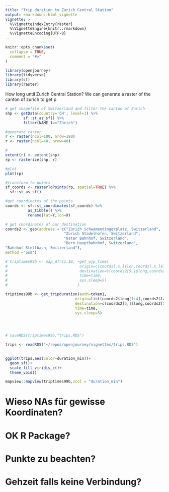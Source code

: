 ```yaml
---
title: "Trip duration to Zurich Central Station"
output: rmarkdown::html_vignette
vignette: >
  %\VignetteIndexEntry{raster}
  %\VignetteEngine{knitr::rmarkdown}
  %\VignetteEncoding{UTF-8}
---
```


```r
knitr::opts_chunk$set(
  collapse = TRUE,
  comment = "#>"
)
```

```r
library(openjourney)
library(tidyverse)
library(sf)
library(raster)
```

How long until Zurich Central Station? We can generate a raster of the canton of zurich to get p

```r
# get shapefile of Switzerland and filter the canton of Zurich
shp <- getData(country='CH', level=1) %>%
        sf::st_as_sf() %>%
        filter(NAME_1=="Zürich")

#generate raster
r <- raster(ncol=180, nrow=180)
r <- raster(ncol=40, nrow=40)

# 
extent(r) <- extent(shp)
rp <- rasterize(shp, r)

#plot
plot(rp)

#transform to points
sf_coords <- rasterToPoints(rp, spatial=TRUE) %>% 
  sf::st_as_sf()

#get coordinates of the points
coords <- sf::st_coordinates(sf_coords) %>%
          as_tibble() %>%
          rename(lat=Y,lon=X)

# get coordinates of our destination
coords2 <- geo(address = c("Zürich Schwamendingerplatz, Switzerland",
                          "Zürich Stadelhofen, Switzerland",
                          "Uster Bahnhof, Switzerland",
                          "Bern Hauptbahnhof, Switzerland",
"Bahnhof Stettbach, Switzerland"),
method ='osm')

```

```r

# triptimes99b <- map_dfr(1:10, ~get_ojp_time(
#                                origin=c(coords[.x,]$lon,coords[.x,]$lat),
#                                destination=c(coords2[5,]$long,coords2[5,]$lat),
#                                time=time,
#                                sys.sleep=5)
#                               )

triptimes99b <- get_tripduration(auth=token1,
                               origin=list(coords2$long[1:4],coords2$lat[1:4]),
                               destination=c(coords2[5,]$long,coords2[5,]$lat),
                               time=time,
                               sys.sleep=5)
                              



# saveRDS(triptimes99b,"trips.RDS")

trips <- readRDS("~/repos/openjourney/vignettes/trips.RDS")
                

```


```r
ggplot(trips,aes(color=duration_min))+
  geom_sf()+
  scale_fill_viridis_c()+
  theme_void()

mapview::mapview(triptimes99b,zcol = "duration_min")


```
# Wieso NAs für gewisse Koordinaten?
# OK R Package?
# Punkte zu beachten?
# Gehzeit falls keine Verbindung?
